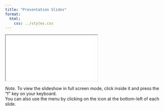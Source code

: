 ```yaml
---
title: "Presentation Slides"
format:
  html:
    css: ../styles.css
---
```


<iframe class="slide-deck" src="./presentation.html" title="Presentation Slides">
</iframe>

*Note.* To view the slideshow in full screen mode, click inside it and press the "f" key on your keyboard.<br />
You can also use the menu by clicking on the icon at the bottom-left of each slide.
